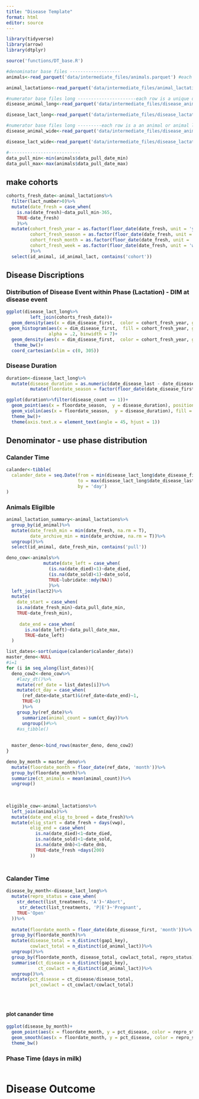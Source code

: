 ```yaml
---
title: "Disease Template"
format: html
editor: source
---
```


```r
library(tidyverse)
library(arrow)
library(dtplyr)

source('functions/DT_base.R')

```

```r
#denominator base files -------------------
animals<-read_parquet('data/intermediate_files/animals.parquet') #each row is an animal

animal_lactations<-read_parquet('data/intermediate_files/animal_lactations.parquet') #each row is an animal lactation

#numerator base files long ----------------------each row is a unique disease event (gapx_key)
disease_animal_long<-read_parquet('data/intermediate_files/disease_animal_level_long.parquet')

disease_lact_long<-read_parquet('data/intermediate_files/disease_lactation_level_long.parquet')

#numerator base files long ---------each row is a an animal or animal lact with diseases in wide format
disease_animal_wide<-read_parquet('data/intermediate_files/disease_animal_level_wide.parquet')

disease_lact_wide<-read_parquet('data/intermediate_files/disease_lactation_level_wide.parquet')

#---------------------------
data_pull_min<-min(animals$data_pull_date_min)
data_pull_max<-max(animals$data_pull_date_max)
```

## make cohorts

```r
cohorts_fresh_date<-animal_lactations%>%
  filter(lact_number>0)%>%
  mutate(date_fresh = case_when(
    is.na(date_fresh)~data_pull_min-365, 
    TRUE~date_fresh)
    )%>%
  mutate(cohort_fresh_year = as.factor(floor_date(date_fresh, unit = 'years')), 
         cohort_fresh_season = as.factor(floor_date(date_fresh, unit = 'seasons')), 
         cohort_fresh_month = as.factor(floor_date(date_fresh, unit = 'months')), 
         cohort_fresh_week = as.factor(floor_date(date_fresh, unit = 'weeks'))
         )%>%
  select(id_animal, id_animal_lact, contains('cohort'))

```


## Disease Discriptions

### Distribution of Disease Event within Phase (Lactation) - DIM at disease event

```r

ggplot(disease_lact_long%>%
         left_join(cohorts_fresh_date))+
  geom_density(aes(x = dim_disease_first,  color = cohort_fresh_year, group = cohort_fresh_year))+
 geom_histogram(aes(x = dim_disease_first,  fill = cohort_fresh_year, group = cohort_fresh_year), 
                alpha = .2, binwidth = 7)+
  geom_density(aes(x = dim_disease_first,  color = cohort_fresh_year, group = cohort_fresh_year))+
   theme_bw()+
  coord_cartesian(xlim = c(0, 305))

```




### Disease Duration

```r

duration<-disease_lact_long%>%
  mutate(disease_duration = as.numeric(date_disease_last - date_disease_first))%>%
         mutate(floordate_season = factor(floor_date(date_disease_first, unit = 'season')))

ggplot(duration%>%filter(disease_count == 1))+
  geom_point(aes(x = floordate_season,  y = disease_duration), position = position_jitter(), size = .1)+
  geom_violin(aes(x = floordate_season,  y = disease_duration), fill = 'grey', scale = 'width')+
  theme_bw()+
  theme(axis.text.x = element_text(angle = 45, hjust = 1))

```


## Denominator - use phase distribution

### Calander Time
```r
calander<-tibble(
  calander_date = seq.Date(from = min(disease_lact_long$date_disease_first), 
                           to = max(disease_lact_long$date_disease_last), 
                           by = 'day')
)
```


### Animals Eligilble

```r
animal_lactation_summary<-animal_lactations%>%
  group_by(id_animal)%>%
  mutate(date_fresh_min = min(date_fresh, na.rm = T), 
         date_archive_min = min(date_archive, na.rm = T))%>%
  ungroup()%>%
  select(id_animal, date_fresh_min, contains('pull'))

deno_cow<-animals%>%
              mutate(date_left = case_when(
                (is.na(date_died)<1)~date_died,
                (is.na(date_sold)<1)~date_sold,
                TRUE~lubridate::mdy(NA))
                )%>%
  left_join(lact2)%>%
  mutate(
    date_start = case_when(
    is.na(date_fresh_min)~data_pull_date_min,
    TRUE~date_fresh_min), 
    
     date_end = case_when(
       is.na(date_left)~data_pull_date_max,
       TRUE~date_left)
  )

list_dates<-sort(unique(calander$calander_date))
master_deno<-NULL
#i=1
for (i in seq_along(list_dates)){
  deno_cow2<-deno_cow%>%
    #lazy_dt()%>%
    mutate(ref_date = list_dates[i])%>%
    mutate(ct_day = case_when(
      (ref_date>date_start)&(ref_date<date_end)~1,
      TRUE~0)
      )%>%
    group_by(ref_date)%>%
      summarize(animal_count = sum(ct_day))%>%
      ungroup()#%>%
    #as_tibble()
  
  
  master_deno<-bind_rows(master_deno, deno_cow2)
}

deno_by_month = master_deno%>%
  mutate(floordate_month = floor_date(ref_date, 'month'))%>%
  group_by(floordate_month)%>%
  summarize(ct_animals = mean(animal_count))%>%
  ungroup()
            
            
            
eligible_cow<-animal_lactations%>%
  left_join(animals)%>%
  mutate(date_end_elig_to_breed = date_fresh)%>%
  mutate(elig_start = date_fresh + days(vwp),
         elig_end = case_when(
           is.na(date_died)<1~date_died,
           is.na(date_sold)<1~date_sold,
           is.na(date_dnb)<1~date_dnb,
           TRUE~date_fresh +days(200)
         ))



```



## 

### Calander Time
```r

disease_by_month<-disease_lact_long%>%
  mutate(repro_status = case_when(
    str_detect(list_treatments, 'A')~'Abort',
     str_detect(list_treatments, 'P|E')~'Pregnant',
    TRUE~'Open'
  ))%>%
  
  mutate(floordate_month = floor_date(date_disease_first, 'month'))%>%
  group_by(floordate_month)%>%
  mutate(disease_total = n_distinct(gap1_key), 
         cowlact_total = n_distinct(id_animal_lact))%>%
  ungroup()%>%
  group_by(floordate_month, disease_total, cowlact_total, repro_status)%>%
  summarise(ct_disease = n_distinct(gap1_key), 
            ct_cowlact = n_distinct(id_animal_lact))%>%
  ungroup()%>%
  mutate(pct_disease = ct_disease/disease_total,
         pct_cowlact = ct_cowlact/cowlact_total)





```

#### plot canander time
```r
ggplot(disease_by_month)+
  geom_point(aes(x = floordate_month, y = pct_disease, color = repro_status))+
  geom_smooth(aes(x = floordate_month, y = pct_disease, color = repro_status, group = repro_status), span = .2)+
  theme_bw()
```


### Phase Time (days in milk)
```r



```

# Disease Outcome




